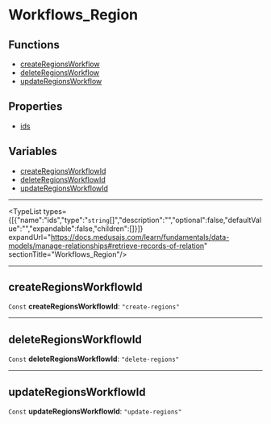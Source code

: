 
# Workflows\_Region

## Functions

- [createRegionsWorkflow](../functions/core_flows.createRegionsWorkflow/page.mdx)
- [deleteRegionsWorkflow](../functions/core_flows.deleteRegionsWorkflow/page.mdx)
- [updateRegionsWorkflow](../functions/core_flows.updateRegionsWorkflow/page.mdx)

## Properties

- [ids](undefined)

## Variables

- [createRegionsWorkflowId](../../modules/core_flows/page.mdx#createregionsworkflowid)
- [deleteRegionsWorkflowId](../../modules/core_flows/page.mdx#deleteregionsworkflowid)
- [updateRegionsWorkflowId](../../modules/core_flows/page.mdx#updateregionsworkflowid)

___

<TypeList types={[{"name":"ids","type":"`string`[]","description":"","optional":false,"defaultValue":"","expandable":false,"children":[]}]} expandUrl="https://docs.medusajs.com/learn/fundamentals/data-models/manage-relationships#retrieve-records-of-relation" sectionTitle="Workflows_Region"/>

___

## createRegionsWorkflowId

 `Const` **createRegionsWorkflowId**: `"create-regions"`

___

## deleteRegionsWorkflowId

 `Const` **deleteRegionsWorkflowId**: `"delete-regions"`

___

## updateRegionsWorkflowId

 `Const` **updateRegionsWorkflowId**: `"update-regions"`
